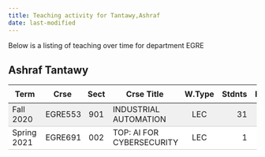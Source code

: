 ```yaml
---
title: Teaching activity for Tantawy,Ashraf
date: last-modified
---
```


Below is a listing of teaching over time for department EGRE


## Ashraf Tantawy

<style type="text/css">
#T_0c84e table {
  width: 100%;
  border-collapse: collapse;
}
#T_0c84e th {
  text-align: center;
  padding: 8px;
}
#T_0c84e td:nth-child(1) {
  padding-right: 10px;
  text-align: left;
}
#T_0c84e td:nth-child(2) {
  padding-right: 5px;
  text-align: left;
}
#T_0c84e  td:nth-child(4) {
  padding-right: 5px;
  text-align: left;
}
#T_0c84e td:nth-child(3) {
  text-align: center;
}
#T_0c84e  td:nth-child(5) {
  text-align: center;
}
#T_0c84e td:nth-child(6) {
  text-align: right;
}
#T_0c84e  td:nth-child(7) {
  text-align: right;
}
#T_0c84e_row0_col0, #T_0c84e_row0_col1, #T_0c84e_row0_col2, #T_0c84e_row0_col3, #T_0c84e_row0_col4, #T_0c84e_row0_col5, #T_0c84e_row0_col6 {
  background-color: #f0f0f0;
  border-bottom: 1px solid #ccc;
}
#T_0c84e_row1_col0, #T_0c84e_row1_col1, #T_0c84e_row1_col2, #T_0c84e_row1_col3, #T_0c84e_row1_col4, #T_0c84e_row1_col5, #T_0c84e_row1_col6 {
  background-color: #ffffff;
  border-bottom: 1px solid #ccc;
}
</style>
<table id="T_0c84e">
  <thead>
    <tr>
      <th id="T_0c84e_level0_col0" class="col_heading level0 col0" >Term</th>
      <th id="T_0c84e_level0_col1" class="col_heading level0 col1" >Crse</th>
      <th id="T_0c84e_level0_col2" class="col_heading level0 col2" >Sect</th>
      <th id="T_0c84e_level0_col3" class="col_heading level0 col3" >Crse Title</th>
      <th id="T_0c84e_level0_col4" class="col_heading level0 col4" >W.Type</th>
      <th id="T_0c84e_level0_col5" class="col_heading level0 col5" >Stdnts</th>
      <th id="T_0c84e_level0_col6" class="col_heading level0 col6" >Hours</th>
    </tr>
  </thead>
  <tbody>
    <tr>
      <td id="T_0c84e_row0_col0" class="data row0 col0" >Fall 2020</td>
      <td id="T_0c84e_row0_col1" class="data row0 col1" >EGRE553</td>
      <td id="T_0c84e_row0_col2" class="data row0 col2" >901</td>
      <td id="T_0c84e_row0_col3" class="data row0 col3" >INDUSTRIAL AUTOMATION</td>
      <td id="T_0c84e_row0_col4" class="data row0 col4" >LEC</td>
      <td id="T_0c84e_row0_col5" class="data row0 col5" >31</td>
      <td id="T_0c84e_row0_col6" class="data row0 col6" >93</td>
    </tr>
    <tr>
      <td id="T_0c84e_row1_col0" class="data row1 col0" >Spring 2021</td>
      <td id="T_0c84e_row1_col1" class="data row1 col1" >EGRE691</td>
      <td id="T_0c84e_row1_col2" class="data row1 col2" >002</td>
      <td id="T_0c84e_row1_col3" class="data row1 col3" >TOP: AI FOR CYBERSECURITY</td>
      <td id="T_0c84e_row1_col4" class="data row1 col4" >LEC</td>
      <td id="T_0c84e_row1_col5" class="data row1 col5" >1</td>
      <td id="T_0c84e_row1_col6" class="data row1 col6" >3</td>
    </tr>
  </tbody>
</table>



